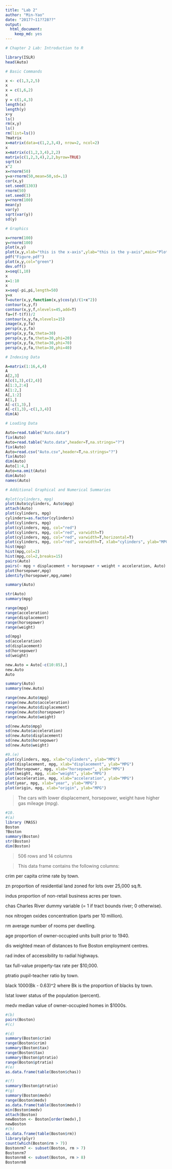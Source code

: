 ```yaml
---
title: "Lab 2"
author: "Min-Yao"
date: "2017?~11??28??"
output: 
  html_document: 
    keep_md: yes
---
```


```r
# Chapter 2 Lab: Introduction to R

library(ISLR)
head(Auto)

# Basic Commands

x <- c(1,3,2,5)
x
x = c(1,6,2)
x
y = c(1,4,3)
length(x)
length(y)
x+y
ls()
rm(x,y)
ls()
rm(list=ls())
?matrix
x=matrix(data=c(1,2,3,4), nrow=2, ncol=2)
x
x=matrix(c(1,2,3,4),2,2)
matrix(c(1,2,3,4),2,2,byrow=TRUE)
sqrt(x)
x^2
x=rnorm(50)
y=x+rnorm(50,mean=50,sd=.1)
cor(x,y)
set.seed(1303)
rnorm(50)
set.seed(3)
y=rnorm(100)
mean(y)
var(y)
sqrt(var(y))
sd(y)
```

```r
# Graphics

x=rnorm(100)
y=rnorm(100)
plot(x,y)
plot(x,y,xlab="this is the x-axis",ylab="this is the y-axis",main="Plot of X vs Y")
pdf("Figure.pdf")
plot(x,y,col="green")
dev.off()
x=seq(1,10)
x
x=1:10
x
x=seq(-pi,pi,length=50)
y=x
f=outer(x,y,function(x,y)cos(y)/(1+x^2))
contour(x,y,f)
contour(x,y,f,nlevels=45,add=T)
fa=(f-t(f))/2
contour(x,y,fa,nlevels=15)
image(x,y,fa)
persp(x,y,fa)
persp(x,y,fa,theta=30)
persp(x,y,fa,theta=30,phi=20)
persp(x,y,fa,theta=30,phi=70)
persp(x,y,fa,theta=30,phi=40)
```

```r
# Indexing Data

A=matrix(1:16,4,4)
A
A[2,3]
A[c(1,3),c(2,4)]
A[1:3,2:4]
A[1:2,]
A[,1:2]
A[1,]
A[-c(1,3),]
A[-c(1,3),-c(1,3,4)]
dim(A)
```

```r
# Loading Data

Auto=read.table("Auto.data")
fix(Auto)
Auto=read.table("Auto.data",header=T,na.strings="?")
fix(Auto)
Auto=read.csv("Auto.csv",header=T,na.strings="?")
fix(Auto)
dim(Auto)
Auto[1:4,]
Auto=na.omit(Auto)
dim(Auto)
names(Auto)
```

```r
# Additional Graphical and Numerical Summaries

#plot(cylinders, mpg)
plot(Auto$cylinders, Auto$mpg)
attach(Auto)
plot(cylinders, mpg)
cylinders=as.factor(cylinders)
plot(cylinders, mpg)
plot(cylinders, mpg, col="red")
plot(cylinders, mpg, col="red", varwidth=T)
plot(cylinders, mpg, col="red", varwidth=T,horizontal=T)
plot(cylinders, mpg, col="red", varwidth=T, xlab="cylinders", ylab="MPG")
hist(mpg)
hist(mpg,col=2)
hist(mpg,col=2,breaks=15)
pairs(Auto)
pairs(~ mpg + displacement + horsepower + weight + acceleration, Auto)
plot(horsepower,mpg)
identify(horsepower,mpg,name)

summary(Auto)

str(Auto)
summary(mpg)

range(mpg)
range(acceleration)
range(displacement)
range(horsepower)
range(weight)

sd(mpg)
sd(acceleration)
sd(displacement)
sd(horsepower)
sd(weight)

new.Auto = Auto[-c(10:85),]
new.Auto
Auto

summary(Auto)
summary(new.Auto)

range(new.Auto$mpg)
range(new.Auto$acceleration)
range(new.Auto$displacement)
range(new.Auto$horsepower)
range(new.Auto$weight)

sd(new.Auto$mpg)
sd(new.Auto$acceleration)
sd(new.Auto$displacement)
sd(new.Auto$horsepower)
sd(new.Auto$weight)
```

```r
#9.(e)
plot(cylinders, mpg, xlab="cylinders", ylab="MPG")
plot(displacement, mpg, xlab="displacement", ylab="MPG")
plot(horsepower, mpg, xlab="horsepower", ylab="MPG")
plot(weight, mpg, xlab="weight", ylab="MPG")
plot(acceleration, mpg, xlab="acceleration", ylab="MPG")
plot(year, mpg, xlab="year", ylab="MPG")
plot(origin, mpg, xlab="origin", ylab="MPG")


```

> The cars with lower displacement, horsepower, weight have higher gas mileage (mpg). 

```r
#10.
#(a)
library (MASS)
Boston
?Boston
summary(Boston)
str(Boston)
dim(Boston)
```
> 506 rows and 14 columns

>This data frame contains the following columns:

crim
per capita crime rate by town.

zn
proportion of residential land zoned for lots over 25,000 sq.ft.

indus
proportion of non-retail business acres per town.

chas
Charles River dummy variable (= 1 if tract bounds river; 0 otherwise).

nox
nitrogen oxides concentration (parts per 10 million).

rm
average number of rooms per dwelling.

age
proportion of owner-occupied units built prior to 1940.

dis
weighted mean of distances to five Boston employment centres.

rad
index of accessibility to radial highways.

tax
full-value property-tax rate per \$10,000.

ptratio
pupil-teacher ratio by town.

black
1000(Bk - 0.63)^2 where Bk is the proportion of blacks by town.

lstat
lower status of the population (percent).

medv
median value of owner-occupied homes in \$1000s.

```r
#(b)
pairs(Boston)
#(c)

#(d)
summary(Boston$crim)
range(Boston$crim)
summary(Boston$tax)
range(Boston$tax)
summary(Boston$ptratio)
range(Boston$ptratio)
#(e)
as.data.frame(table(Boston$chas))

#(f)
summary(Boston$ptratio)
#(g)
summary(Boston$medv)
range(Boston$medv)
as.data.frame(table(Boston$medv))
min(Boston$medv)
attach(Boston)
newBoston <- Boston[order(medv),] 
newBoston
#(h)
as.data.frame(table(Boston$rm))
library(plyr)
count(which(Boston$rm > 7))
Bostonrm7 <- subset(Boston, rm > 7)
Bostonrm7
Bostonrm8 <- subset(Boston, rm > 8)
Bostonrm8

```

